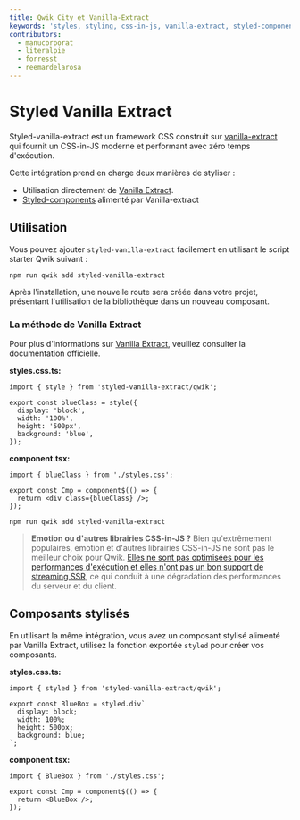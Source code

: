 ```yaml
---
title: Qwik City et Vanilla-Extract
keywords: 'styles, styling, css-in-js, vanilla-extract, styled-components'
contributors:
  - manucorporat
  - literalpie
  - forresst
  - reemardelarosa
---
```


# Styled Vanilla Extract

Styled-vanilla-extract est un framework CSS construit sur [vanilla-extract](https://vanilla-extract.style/) qui fournit un CSS-in-JS moderne et performant avec zéro temps d'exécution.

Cette intégration prend en charge deux manières de styliser :

- Utilisation directement de [Vanilla Extract](https://vanilla-extract.style/).
- [Styled-components](https://styled-components.com/) alimenté par Vanilla-extract

## Utilisation

Vous pouvez ajouter `styled-vanilla-extract` facilement en utilisant le script starter Qwik suivant :

```shell
npm run qwik add styled-vanilla-extract
```

Après l'installation, une nouvelle route sera créée dans votre projet, présentant l'utilisation de la bibliothèque dans un nouveau composant.

### La méthode de Vanilla Extract

Pour plus d'informations sur [Vanilla Extract](https://vanilla-extract.style/documentation/getting-started), veuillez consulter la documentation officielle.

**styles.css.ts:**

```tsx
import { style } from 'styled-vanilla-extract/qwik';

export const blueClass = style({
  display: 'block',
  width: '100%',
  height: '500px',
  background: 'blue',
});
```

**component.tsx:**

```tsx
import { blueClass } from './styles.css';

export const Cmp = component$(() => {
  return <div class={blueClass} />;
});
```

```shell
npm run qwik add styled-vanilla-extract
```

> **Emotion ou d'autres librairies CSS-in-JS ?** Bien qu'extrêmement populaires, emotion et d'autres librairies CSS-in-JS ne sont pas le meilleur choix pour Qwik. [Elles ne sont pas optimisées pour les performances d'exécution et elles n'ont pas un bon support de streaming SSR](https://dev.to/srmagura/why-were-breaking-up-wiht-css-in-js-4g9b), ce qui conduit à une dégradation des performances du serveur et du client.

## Composants stylisés

En utilisant la même intégration, vous avez un composant stylisé alimenté par Vanilla Extract, utilisez la fonction exportée `styled` pour créer vos composants.

**styles.css.ts:**

```tsx
import { styled } from 'styled-vanilla-extract/qwik';

export const BlueBox = styled.div`
  display: block;
  width: 100%;
  height: 500px;
  background: blue;
`;
```

**component.tsx:**

```tsx
import { BlueBox } from './styles.css';

export const Cmp = component$(() => {
  return <BlueBox />;
});
```
